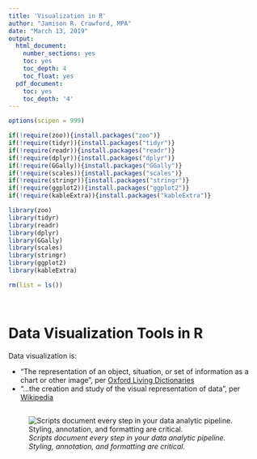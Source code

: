 ---
title: 'Visualization in R'
author: "Jamison R. Crawford, MPA"
date: "March 13, 2019"
output:
  html_document:
    number_sections: yes
    toc: yes
    toc_depth: 4
    toc_float: yes
  pdf_document:
    toc: yes
    toc_depth: '4'
---

```{r packages, echo=FALSE, message=FALSE, warning=FALSE, cache=TRUE}

options(scipen = 999)

if(!require(zoo)){install.packages("zoo")}
if(!require(tidyr)){install.packages("tidyr")}
if(!require(readr)){install.packages("readr")}
if(!require(dplyr)){install.packages("dplyr")}
if(!require(GGally)){install.packages("GGally")}
if(!require(scales)){install.packages("scales")}
if(!require(stringr)){install.packages("stringr")}
if(!require(ggplot2)){install.packages("ggplot2")}
if(!require(kableExtra)){install.packages("kableExtra")}

library(zoo)
library(tidyr)
library(readr)
library(dplyr)
library(GGally)
library(scales)
library(stringr)
library(ggplot2)
library(kableExtra)

rm(list = ls())

```

<br>

# Data Visualization Tools in R

Data visualization is:

* "The representation of an object, situation, or set of information as a chart or other image", per [Oxford Living Dictionaries](https://en.oxforddictionaries.com/definition/us/data_visualization)
* "...the creation and study of the visual representation of data", per [Wikipedia](https://en.wikipedia.org/wiki/Data_visualization)

##

![*Scripts document every step in your data analytic pipeline. Styling, annotation, and formatting are critical.*](img_script_example.jpg)

</center>

<br>
